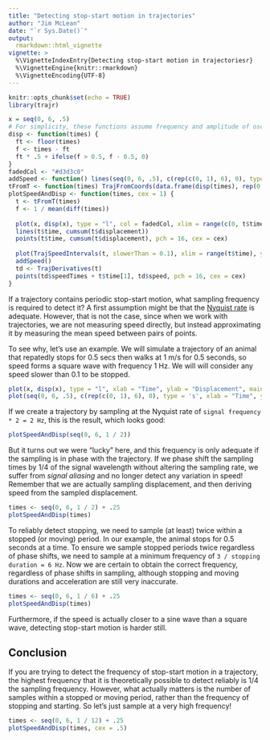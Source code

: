 ```yaml
---
title: "Detecting stop-start motion in trajectories"
author: "Jim McLean"
date: "`r Sys.Date()`"
output: 
  rmarkdown::html_vignette
vignette: >
  %\VignetteIndexEntry{Detecting stop-start motion in trajectoriesr}
  %\VignetteEngine{knitr::rmarkdown}
  %\VignetteEncoding{UTF-8}
---
```


```r
knitr::opts_chunk$set(echo = TRUE)
library(trajr)

x = seq(0, 6, .5)
# For simplicity, these functions assume frequency and amplitude of oscillations in speed, i.e. it's not parameterised
disp <- function(times) {
  ft <- floor(times)
  f <- times - ft
  ft * .5 + ifelse(f > 0.5, f - 0.5, 0)
}
fadedCol <- "#d3d3c0"
addSpeed <- function() lines(seq(0, 6, .5), c(rep(c(0, 1), 6), 0), type = 's', col = fadedCol)
tFromT <- function(times) TrajFromCoords(data.frame(disp(times), rep(0, length(times)), times), timeCol = 3)
plotSpeedAndDisp <- function(times, cex = 1) {
  t <- tFromT(times)
  f <- 1 / mean(diff(times))
  
  plot(x, disp(x), type = "l", col = fadedCol, xlim = range(c(0, t$time)), xlab = "Time", ylab = "Displacement", main = sprintf("Sampled Displacement (f = %g Hz)", f))
  lines(t$time, cumsum(t$displacement))
  points(t$time, cumsum(t$displacement), pch = 16, cex = cex)
  
  plot(TrajSpeedIntervals(t, slowerThan = 0.1), xlim = range(t$time), ylim = c(0, 1), main = sprintf("Derived speed (f = %g Hz)", f))
  addSpeed()
  td <- TrajDerivatives(t)
  points(td$speedTimes + t$time[1], td$speed, pch = 16, cex = cex)
}

```

If a trajectory contains periodic stop-start motion, what sampling frequency is required to detect it? A first assumption might be that the [Nyquist rate](https://en.wikipedia.org/wiki/Nyquist_rate) is adequate. However, that is not the case, since when we work with trajectories, we are not measuring speed directly, but instead approximating it by measuring the mean speed between pairs of points.

To see why, let's use an example. We will simulate a trajectory of an animal that repatedly stops for 0.5 secs then walks at 1 m/s for 0.5 seconds, so speed forms a square wave with frequency 1 Hz. We will will consider any speed slower than 0.1 to be stopped.

```r
plot(x, disp(x), type = "l", xlab = "Time", ylab = "Displacement", main = "Actual Displacement")
plot(seq(0, 6, .5), c(rep(c(0, 1), 6), 0), type = 's', xlab = "Time", ylab = "Speed", main = "Actual speed")
```

If we create a trajectory by sampling at the Nyquist rate of `signal frequency * 2 = 2 Hz`, this is the result, which looks good:

```r
plotSpeedAndDisp(seq(0, 6, 1 / 2))
```

But it turns out we were "lucky" here, and this frequency is only adequate if the sampling is in phase with the trajectory. If we phase shift the sampling times by 1/4 of the signal wavelength without altering the sampling rate, we suffer from _signal aliasing_ and no longer detect any variation in speed! Remember that we are actually sampling displacement, and then deriving speed from the sampled displacement.

```r
times <- seq(0, 6, 1 / 2) + .25
plotSpeedAndDisp(times)
```

To reliably detect stopping, we need to sample (at least) twice within a stopped (or moving) period. In our example, the animal stops for 0.5 seconds at a time. To ensure we sample stopped periods twice regardless of phase shifts, we need to sample at a minimum frequency of `3 / stopping duration = 6 Hz`. Now we are certain to obtain the correct frequency, regardless of phase shifts in sampling, although stopping and moving durations and acceleration are still very inaccurate. 

```r
times <- seq(0, 6, 1 / 6) + .25
plotSpeedAndDisp(times)
```

Furthermore, if the speed is actually closer to  a sine wave than a square wave, detecting stop-start motion is harder still.


## Conclusion

If you are trying to detect the frequency of stop-start motion in a trajectory, the highest frequency that it is theoretically possible to detect reliably is 1/4 the sampling frequency. However, what actually matters is the number of samples within a stopped or moving period, rather than the frequency of stopping and starting. So let's just sample at a very high frequency!

```r
times <- seq(0, 6, 1 / 12) + .25
plotSpeedAndDisp(times, cex = .5)
```

